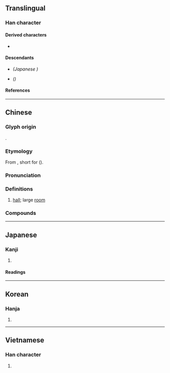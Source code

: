 {{also|庁|厅|廰|㕔|𠫇}}
{{character info/new}}
==Translingual==
{{Han simplified forms|廳|庁|厅}}

===Han character===
{{Han char|rn=53|rad=广|as=22|sn=25|four=00231|canj=ISGP|ids=⿸广聽}}

====Derived characters====
* {{l|mul|[[𣡹]]}}

====Descendants====
* {{l|mul|庁}} ''(Japanese {{w|shinjitai}})''
* {{l|mul|厅}} ''({{w|Simplified Chinese}})''

====References====
{{Han ref|kx=0352.240|dkj=09562|dj=0666.110|hdz=20909.090|uh=5EF3}}

----

==Chinese==
{{zh-forms|s=厅|alt=㕔,廰,庁,厛}}

===Glyph origin===
{{Han etym}}
{{Han compound|广|聽|ls=psc|c1=s|c2=p|t1=house}}.

===Etymology===
From {{zh-l|聽}}, short for {{zh-l|聽事}} (''{{w|Jiyun}}'').

===Pronunciation===
{{zh-pron
|m=tīng
|c=teng1,ting1
|h=pfs=thâng
|md=
|mn=thiaⁿ/theng
|mn_note=thiaⁿ - vernacular; theng - literary
|w=
|mc=y
|oc=y
|cat=n
}}

===Definitions===
{{zh-hanzi}}

# [[hall]]; large [[room]]
#: {{zh-x|舞廳|ballroom}}
#: {{zh-x|餐廳|dining hall; restaurant}}
#: {{zh-x|咖啡廳|cafe}}

===Compounds===
{{zh-der|上廳行首|地下舞廳|大廳|待客廳|廳聯|廳子|廳堂|廳事|廳舍|廳長|客廳|官廳|大會廳|多功能廳|坐廳|前廳|廳房|建設廳|照廳|歌廳|抱廈廳|正廳|理髮廳|旋轉餐廳|授官廳|演武廳|敞廳|扣廳|舞廳|頭廳|餐廳秀|餐廳|頭廳相|轎廳|音樂廳|辦公廳|鎖廳|過廳|花廳|議事廳|飯廳}}

----

==Japanese==
{{ja-kanji forms|庁|廳}}

===Kanji===
{{ja-kanji|grade=|rs=广22|shin=庁}}

# {{defn|lang=ja|sort=广22}}

====Readings====
{{ja-readings
|goon=ちょう
|kanon=てい
|kun=やくしょ, いえ
}}

----

==Korean==

===Hanja===
{{ko-hanja|hangeul=청|rv=cheong|mr=ch'ŏng|y=cheng}}

# {{defn|lang=ko|sort=广22}}

----

==Vietnamese==

===Han character===
{{vi-hantu|[[sảnh]], [[thinh]], [[thính]]|rs=广22}}

# {{defn|lang=vi|sort=广22}}